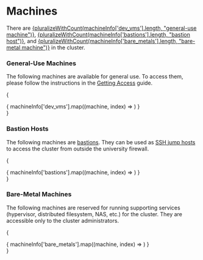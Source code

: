 # Machines


There are [{pluralizeWithCount(machineInfo['dev_vms'].length, "general-use machine")}](#general-use-machines), [{pluralizeWithCount(machineInfo['bastions'].length, "bastion host")}](#bastion-hosts), and [{pluralizeWithCount(machineInfo['bare_metals'].length, "bare-metal machine")}](#bare-metal-machines) in the cluster.

### General-Use Machines

The following machines are available for general use. To access them, please follow the instructions in the [Getting Access](/docs/compute-cluster/getting-access) guide.

{
    <div className="items-start justify-center gap-6 rounded-lg p-8 grid md:grid-cols-2 xl:grid-cols-3">
      { machineInfo['dev_vms'].map((machine, index) => <MachineCard key={index} machine={machine} isVM={true} />) }
    </div>
}

### Bastion Hosts

The following machines are [bastions](/docs/compute-cluster/firewall#bastion). They can be used as [SSH jump hosts](https://wiki.gentoo.org/wiki/SSH_jump_host) to access the cluster from outside the university firewall.

{
    <div className="items-start justify-center gap-6 rounded-lg p-8 grid md:grid-cols-2 xl:grid-cols-3">
      { machineInfo['bastions'].map((machine, index) => <MachineCard key={index} machine={machine} isVM={true} />) }
    </div>
}

### Bare-Metal Machines

The following machines are reserved for running supporting services (hypervisor, distributed filesystem, NAS, etc.) for the cluster.
They are accessible only to the cluster administrators.

{
    <div className="items-start justify-center gap-6 rounded-lg p-8 grid md:grid-cols-2 xl:grid-cols-3">
      { machineInfo['bare_metals'].map((machine, index) => <MachineCard key={index} machine={machine} isVM={false} />) }
    </div>
}
